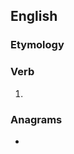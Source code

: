 ==English==

===Etymology===
{{suffix|en|accuse|est}}

===Verb===
{{head|en|verb form}}

# {{en-archaic second-person singular of|accuse}}

===Anagrams===
* {{anagrams|en|a=accesstu|cactuses}}